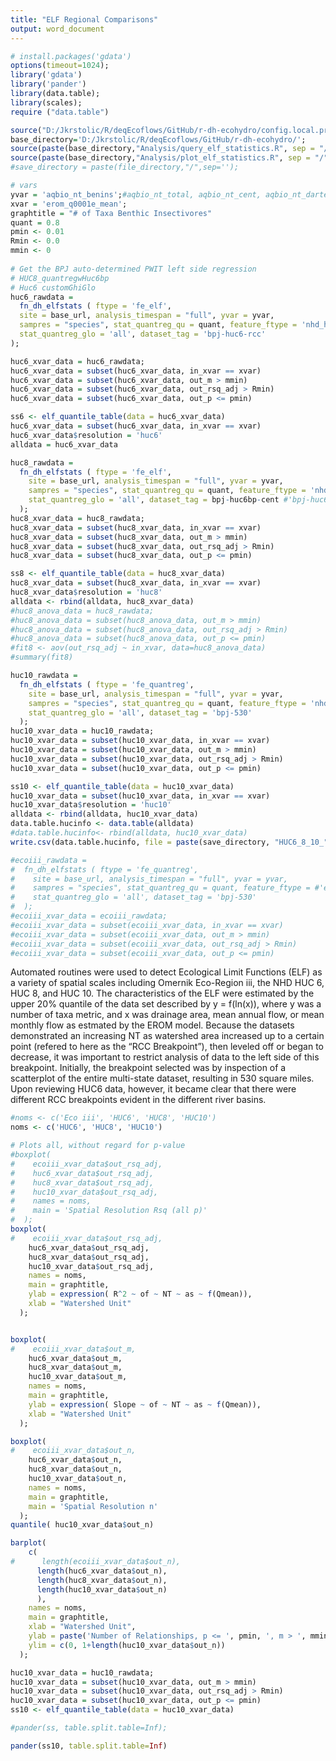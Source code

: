 ```yaml
---
title: "ELF Regional Comparisons"
output: word_document
---
```

  
```r
# install.packages('gdata')
options(timeout=1024);
library('gdata')
library('pander')
library(data.table);
library(scales);
require ("data.table")

source("D:/Jkrstolic/R/deqEcoflows/GitHub/r-dh-ecohydro/config.local.private");
base_directory='D:/Jkrstolic/R/deqEcoflows/GitHub/r-dh-ecohydro/';
source(paste(base_directory,"Analysis/query_elf_statistics.R", sep = "/")); 
source(paste(base_directory,"Analysis/plot_elf_statistics.R", sep = "/")); 
#save_directory = paste(file_directory,"/",sep='');

# vars
yvar = 'aqbio_nt_benins';#aqbio_nt_total, aqbio_nt_cent, aqbio_nt_darter, aqbio_nt_benins, aqbio_nt_minnow, aqbio_nt_cypr_native
xvar = 'erom_q0001e_mean';
graphtitle = "# of Taxa Benthic Insectivores"
quant = 0.8
pmin <- 0.01
Rmin <- 0.0
mmin <- 0
  
# Get the BPJ auto-determined PWIT left side regression
# HUC8_quantregwHuc6bp
# Huc6 customGhiGlo
huc6_rawdata = 
  fn_dh_elfstats ( ftype = 'fe_elf', 
  site = base_url, analysis_timespan = "full", yvar = yvar,
  sampres = "species", stat_quantreg_qu = quant, feature_ftype = 'nhd_huc6', stat_quantreg_ghi = 'all', 
  stat_quantreg_glo = 'all', dataset_tag = 'bpj-huc6-rcc'
);

huc6_xvar_data = huc6_rawdata;
huc6_xvar_data = subset(huc6_xvar_data, in_xvar == xvar)
huc6_xvar_data = subset(huc6_xvar_data, out_m > mmin)
huc6_xvar_data = subset(huc6_xvar_data, out_rsq_adj > Rmin)
huc6_xvar_data = subset(huc6_xvar_data, out_p <= pmin)

ss6 <- elf_quantile_table(data = huc6_xvar_data)
huc6_xvar_data = subset(huc6_xvar_data, in_xvar == xvar)
huc6_xvar_data$resolution = 'huc6'
alldata = huc6_xvar_data

huc8_rawdata = 
  fn_dh_elfstats ( ftype = 'fe_elf', 
    site = base_url, analysis_timespan = "full", yvar = yvar,
    sampres = "species", stat_quantreg_qu = quant, feature_ftype = 'nhd_huc8', stat_quantreg_ghi = 'all', 
    stat_quantreg_glo = 'all', dataset_tag = bpj-huc6bp-cent #'bpj-huc6bp-benins'
  );
huc8_xvar_data = huc8_rawdata;
huc8_xvar_data = subset(huc8_xvar_data, in_xvar == xvar)
huc8_xvar_data = subset(huc8_xvar_data, out_m > mmin)
huc8_xvar_data = subset(huc8_xvar_data, out_rsq_adj > Rmin)
huc8_xvar_data = subset(huc8_xvar_data, out_p <= pmin)

ss8 <- elf_quantile_table(data = huc8_xvar_data)
huc8_xvar_data = subset(huc8_xvar_data, in_xvar == xvar)
huc8_xvar_data$resolution = 'huc8'
alldata <- rbind(alldata, huc8_xvar_data)
#huc8_anova_data = huc8_rawdata;
#huc8_anova_data = subset(huc8_anova_data, out_m > mmin)
#huc8_anova_data = subset(huc8_anova_data, out_rsq_adj > Rmin)
#huc8_anova_data = subset(huc8_anova_data, out_p <= pmin)
#fit8 <- aov(out_rsq_adj ~ in_xvar, data=huc8_anova_data)
#summary(fit8)

huc10_rawdata = 
  fn_dh_elfstats ( ftype = 'fe_quantreg',
    site = base_url, analysis_timespan = "full", yvar = yvar,
    sampres = "species", stat_quantreg_qu = quant, feature_ftype = 'nhd_huc10', stat_quantreg_ghi = 'all',
    stat_quantreg_glo = 'all', dataset_tag = 'bpj-530'
  );
huc10_xvar_data = huc10_rawdata;
huc10_xvar_data = subset(huc10_xvar_data, in_xvar == xvar)
huc10_xvar_data = subset(huc10_xvar_data, out_m > mmin)
huc10_xvar_data = subset(huc10_xvar_data, out_rsq_adj > Rmin)
huc10_xvar_data = subset(huc10_xvar_data, out_p <= pmin)

ss10 <- elf_quantile_table(data = huc10_xvar_data)
huc10_xvar_data = subset(huc10_xvar_data, in_xvar == xvar)
huc10_xvar_data$resolution = 'huc10'
alldata <- rbind(alldata, huc10_xvar_data)
data.table.hucinfo <- data.table(alldata)
#data.table.hucinfo<- rbind(alldata, huc10_xvar_data)
write.csv(data.table.hucinfo, file = paste(save_directory, "HUC6_8_10_", yvar, ".csv", sep=""), row.names = FALSE, quote = FALSE)

#ecoiii_rawdata = 
#  fn_dh_elfstats ( ftype = 'fe_quantreg',
#    site = base_url, analysis_timespan = "full", yvar = yvar,
#    sampres = "species", stat_quantreg_qu = quant, feature_ftype = #'ecoregion_iii', stat_quantreg_ghi = 'all',
#    stat_quantreg_glo = 'all', dataset_tag = 'bpj-530'
#  );
#ecoiii_xvar_data = ecoiii_rawdata;
#ecoiii_xvar_data = subset(ecoiii_xvar_data, in_xvar == xvar)
#ecoiii_xvar_data = subset(ecoiii_xvar_data, out_m > mmin)
#ecoiii_xvar_data = subset(ecoiii_xvar_data, out_rsq_adj > Rmin)
#ecoiii_xvar_data = subset(ecoiii_xvar_data, out_p <= pmin)

```
Automated routines were used to detect Ecological Limit Functions (ELF) as a variety of spatial scales including Omernik Eco-Region iii, the NHD HUC 6, HUC 8, and HUC 10.  The characteristics of the ELF were estimated by the upper 20% quantile of the data set described by y = f(ln(x)), where y was a number of taxa metric, and x was drainage area, mean annual flow, or mean monthly flow as estmated by the EROM model.  Because the datasets demonstrated an increasing NT as watershed area increased up to a certain point (refered to here as the "RCC Breakpoint"), then leveled off or began to decrease, it was important to restrict analysis of data to the left side of this breakpoint.  Initially, the breakpoint selected  was by inspection of a scatterplot of the entire multi-state dataset, resulting in 530 square miles.  Upon reviewing HUC6 data, however, it became clear that there were different RCC breakpoints evident in the different river basins.


```r
#noms <- c('Eco iii', 'HUC6', 'HUC8', 'HUC10')
noms <- c('HUC6', 'HUC8', 'HUC10')

# Plots all, without regard for p-value
#boxplot(
#    ecoiii_xvar_data$out_rsq_adj,
#    huc6_xvar_data$out_rsq_adj, 
#    huc8_xvar_data$out_rsq_adj, 
#    huc10_xvar_data$out_rsq_adj,
#    names = noms, 
#    main = 'Spatial Resolution Rsq (all p)'
#  );
boxplot(
#    ecoiii_xvar_data$out_rsq_adj, 
    huc6_xvar_data$out_rsq_adj, 
    huc8_xvar_data$out_rsq_adj, 
    huc10_xvar_data$out_rsq_adj,
    names = noms, 
    main = graphtitle,
    ylab = expression( R^2 ~ of ~ NT ~ as ~ f(Qmean)),
    xlab = "Watershed Unit"
  );


boxplot(
#    ecoiii_xvar_data$out_m, 
    huc6_xvar_data$out_m, 
    huc8_xvar_data$out_m, 
    huc10_xvar_data$out_m,
    names = noms, 
    main = graphtitle,
    ylab = expression( Slope ~ of ~ NT ~ as ~ f(Qmean)),
    xlab = "Watershed Unit"
  );

boxplot(
#    ecoiii_xvar_data$out_n,
    huc6_xvar_data$out_n, 
    huc8_xvar_data$out_n, 
    huc10_xvar_data$out_n,
    names = noms, 
    main = graphtitle,
    main = 'Spatial Resolution n'
  );
quantile( huc10_xvar_data$out_n)

barplot(
    c(
#      length(ecoiii_xvar_data$out_n), 
      length(huc6_xvar_data$out_n), 
      length(huc8_xvar_data$out_n), 
      length(huc10_xvar_data$out_n)
      ),
    names = noms, 
    main = graphtitle,
    xlab = "Watershed Unit",
    ylab = paste('Number of Relationships, p <= ', pmin, ', m > ', mmin, sep=''),
    ylim = c(0, 1+length(huc10_xvar_data$out_n))
  );

huc10_xvar_data = huc10_rawdata;
huc10_xvar_data = subset(huc10_xvar_data, out_m > mmin)
huc10_xvar_data = subset(huc10_xvar_data, out_rsq_adj > Rmin)
huc10_xvar_data = subset(huc10_xvar_data, out_p <= pmin)
ss10 <- elf_quantile_table(data = huc10_xvar_data)
```

```r
#pander(ss, table.split.table=Inf);

pander(ss10, table.split.table=Inf)
```
